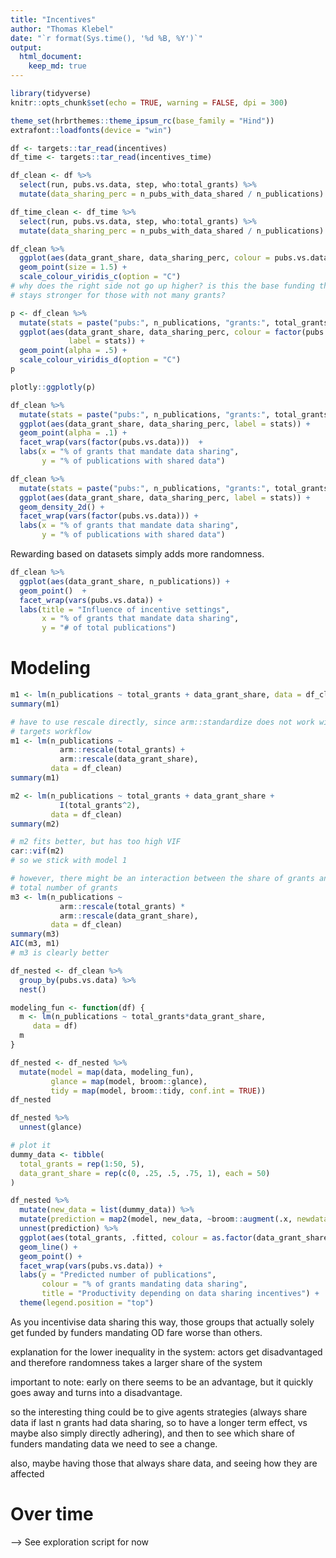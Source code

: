 ```yaml
---
title: "Incentives"
author: "Thomas Klebel"
date: "`r format(Sys.time(), '%d %B, %Y')`"
output: 
  html_document:
    keep_md: true
---
```


```r
library(tidyverse)
knitr::opts_chunk$set(echo = TRUE, warning = FALSE, dpi = 300)

theme_set(hrbrthemes::theme_ipsum_rc(base_family = "Hind"))
extrafont::loadfonts(device = "win")

df <- targets::tar_read(incentives)
df_time <- targets::tar_read(incentives_time)

df_clean <- df %>% 
  select(run, pubs.vs.data, step, who:total_grants) %>% 
  mutate(data_sharing_perc = n_pubs_with_data_shared / n_publications)

df_time_clean <- df_time %>% 
  select(run, pubs.vs.data, step, who:total_grants) %>% 
  mutate(data_sharing_perc = n_pubs_with_data_shared / n_publications)
```


```r
df_clean %>% 
  ggplot(aes(data_grant_share, data_sharing_perc, colour = pubs.vs.data)) +
  geom_point(size = 1.5) +
  scale_colour_viridis_c(option = "C")
# why does the right side not go up higher? is this the base funding that 
# stays stronger for those with not many grants?
```


```r
p <- df_clean %>% 
  mutate(stats = paste("pubs:", n_publications, "grants:", total_grants)) %>%
  ggplot(aes(data_grant_share, data_sharing_perc, colour = factor(pubs.vs.data),
             label = stats)) +
  geom_point(alpha = .5) +
  scale_colour_viridis_d(option = "C") 
p
```


```r
plotly::ggplotly(p)
```

```r
df_clean %>% 
  mutate(stats = paste("pubs:", n_publications, "grants:", total_grants)) %>%
  ggplot(aes(data_grant_share, data_sharing_perc, label = stats)) +
  geom_point(alpha = .1) +
  facet_wrap(vars(factor(pubs.vs.data)))  +
  labs(x = "% of grants that mandate data sharing", 
       y = "% of publications with shared data")

```

```r
df_clean %>% 
  mutate(stats = paste("pubs:", n_publications, "grants:", total_grants)) %>%
  ggplot(aes(data_grant_share, data_sharing_perc, label = stats)) +
  geom_density_2d() +
  facet_wrap(vars(factor(pubs.vs.data))) +
  labs(x = "% of grants that mandate data sharing", 
       y = "% of publications with shared data")
```




Rewarding based on datasets simply adds more randomness.

```r
df_clean %>% 
  ggplot(aes(data_grant_share, n_publications)) +
  geom_point()  +
  facet_wrap(vars(pubs.vs.data)) +
  labs(title = "Influence of incentive settings",
       x = "% of grants that mandate data sharing", 
       y = "# of total publications")
```


# Modeling
```r
m1 <- lm(n_publications ~ total_grants + data_grant_share, data = df_clean)
summary(m1)
```

```r
# have to use rescale directly, since arm::standardize does not work with the
# targets workflow
m1 <- lm(n_publications ~ 
           arm::rescale(total_grants) + 
           arm::rescale(data_grant_share),
         data = df_clean)
summary(m1)
```



```r
m2 <- lm(n_publications ~ total_grants + data_grant_share + 
           I(total_grants^2),
         data = df_clean)
summary(m2)
```


```r
# m2 fits better, but has too high VIF
car::vif(m2)
# so we stick with model 1

# however, there might be an interaction between the share of grants and the
# total number of grants
m3 <- lm(n_publications ~ 
           arm::rescale(total_grants) * 
           arm::rescale(data_grant_share),
         data = df_clean)
summary(m3)
AIC(m3, m1)
# m3 is clearly better
```


```r
df_nested <- df_clean %>% 
  group_by(pubs.vs.data) %>% 
  nest()

modeling_fun <- function(df) {
  m <- lm(n_publications ~ total_grants*data_grant_share,
     data = df)
  m
}

df_nested <- df_nested %>% 
  mutate(model = map(data, modeling_fun),
         glance = map(model, broom::glance),
         tidy = map(model, broom::tidy, conf.int = TRUE))
df_nested  

df_nested %>% 
  unnest(glance) 
```

```r
# plot it
dummy_data <- tibble(
  total_grants = rep(1:50, 5),
  data_grant_share = rep(c(0, .25, .5, .75, 1), each = 50)
)

df_nested %>% 
  mutate(new_data = list(dummy_data)) %>% 
  mutate(prediction = map2(model, new_data, ~broom::augment(.x, newdata = .y))) %>% 
  unnest(prediction) %>% 
  ggplot(aes(total_grants, .fitted, colour = as.factor(data_grant_share))) +
  geom_line() +
  geom_point() +
  facet_wrap(vars(pubs.vs.data)) +
  labs(y = "Predicted number of publications",
       colour = "% of grants mandating data sharing",
       title = "Productivity depending on data sharing incentives") +
  theme(legend.position = "top")
```


As you incentivise data sharing this way, those groups that actually solely 
get funded by funders mandating OD fare worse than others.

explanation for the lower inequality in the system: actors get disadvantaged
and therefore randomness takes a larger share of the system


important to note: early on there seems to be an advantage, but it quickly
goes away and turns into a disadvantage.

so the interesting thing could be to give agents strategies (always share data
if last n grants had data sharing, so to have a longer term effect, vs maybe 
also simply directly adhering), and then to see which share of funders mandating
data we need to see a change.

also, maybe having those that always share data, and seeing how they are 
affected 


# Over time
--> See exploration script for now

